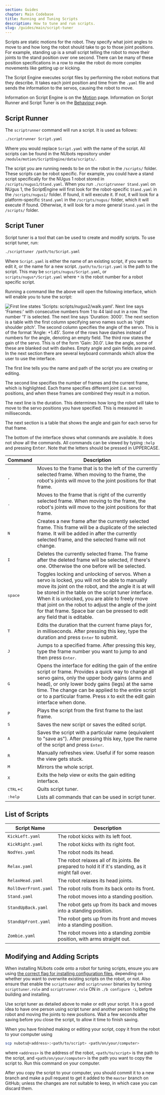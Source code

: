 ```yaml
---
section: Guides
chapter: Main Codebase
title: Running and Tuning Scripts
description: How to tune and run scripts.
slug: /guides/main/script-tuner
---
```


Scripts are static motions for the robot. They specify what joint angles to move to and how long the robot should take to go to those joint positions. For example, standing up is a small script telling the robot to move their joints to the stand position over one second. There can be many of these position specifications in a row to make the robot do more complex movements like getting up or kicking.

The Script Engine executes script files by performing the robot motions that they describe. It takes each joint position and time from the `.yaml` file and sends the information to the servos, causing the robot to move.

Information on Script Engine is on the [Motion](/system/subsystems/motion#script-engine) page. Information on Script Runner and Script Tuner is on the [Behaviour](/system/subsystems/behaviour#script-runner) page.

## Script Runner

The `scriptrunner` command will run a script. It is used as follows:

```bash
./scriptrunner Script.yaml
```

Where you would replace `Script.yaml` with the name of the script. All scripts can be found in the NUbots repository under `/module/motion/ScriptEngine/data/scripts/`.

The script you are running needs to be on the robot in the `/scripts/` folder. These scripts can be robot specific. For example, you could have a stand script specifically for the NUgus 1 robot stored in `/scripts/nugus1/Stand.yaml`. When you run `./scriptrunner Stand.yaml` on NUgus 1, the ScriptEngine will first look for the robot-specific `Stand.yaml` in the `/scripts/nugus1/` folder. If found, it will execute it. If not, it will look for a platform-specific `Stand.yaml` in the `/scripts/nugus/` folder, which it will execute if found. Otherwise, it will look for a more general `Stand.yaml` in the `/scripts/` folder.

## Script Tuner

Script tuner is a tool that can be used to create and modify scripts. To use script tuner, run:

```bash
./scripttuner /path/to/Script.yaml
```

Where `Script.yaml` is either the name of an existing script, if you want to edit it, or the name for a new script. `/path/to/Script.yaml` is the path to the script. This may be `scripts/nugus/Script.yaml`, or `scripts/nugus*/Script.yaml` where `*` is the robot number for a robot specific script.

Running a command like the above will open the following interface, which will enable you to tune the script:

![First line states 'Scripts: scripts/nugus2/walk.yaml'. Next line says 'Frames:' with consecutive numbers from 1 to 44 laid out in a row. The number '1' is selected. The next line says 'Duration: 3000'. The next section is a table with the first column specifying servo names such as 'right shoulder pitch'. The second column specifies the angle of the servo. This is of the format 'Angle: +1.45'. Some of the rows have dashes instead of numbers for the angle, denoting an empty field. The third row states the gain of the servo. This is of the form 'Gain: 30.0'. Like the angle, some of these are blanked out with dashes. Empty angle and gain fields are paired. In the next section there are several keyboard commands which allow the user to use the interface.](./images/scripttuner.png)

The first line tells you the name and path of the script you are creating or editing.

The second line specifies the number of frames and the current frame, which is highlighted. Each frame specifies different joint (i.e. servo) positions, and when these frames are combined they result in a motion.

The next line is the duration. This determines how long the robot will take to move to the servo positions you have specified. This is measured in milliseconds.

The next section is a table that shows the angle and gain for each servo for that frame.

The bottom of the interface shows what commands are available. It does not show all the commands. All commands can be viewed by typing `:help` and pressing <kbd>Enter</kbd>. Note that the letters should be pressed in UPPERCASE.

| Command                        | Description                                                                                                                                                                                                                                                                                                                                                                                          |
| ------------------------------ | ---------------------------------------------------------------------------------------------------------------------------------------------------------------------------------------------------------------------------------------------------------------------------------------------------------------------------------------------------------------------------------------------------- |
| <kbd>,</kbd>                   | Moves to the frame that is to the left of the currently selected frame. When moving to the frame, the robot's joints will move to the joint positions for that frame.                                                                                                                                                                                                                            |
| <kbd>.</kbd>                   | Moves to the frame that is right of the currently selected frame. When moving to the frame, the robot's joints will move to the joint positions for that frame.                                                                                                                                                                                                                          |
| <kbd>N</kbd>                   | Creates a new frame after the currently selected frame. This frame will be a duplicate of the selected frame. It will be added in after the currently selected frame, and the selected frame will not change.                                                                                                                                                                      |
| <kbd>I</kbd>                   | Deletes the currently selected frame. The frame after the deleted frame will be selected, if there's one. Otherwise the one before will be selected.                                                                                                                                                                                                                                                   |
| <kbd>space</kbd>               | Toggles locking and unlocking of servos. When a servo is locked, you will not be able to manually move its joint on the robot, and the angle it is at will be stored in the table on the script tuner interface. When it is unlocked, you are able to freely move that joint on the robot to adjust the angle of the joint for that frame. Space bar can be pressed to edit any field that is editable. |
| <kbd>T</kbd>                   | Edits the duration that the current frame plays for, in milliseconds. After pressing this key, type the duration and press <kbd>Enter</kbd> to submit.                                                                                                                                                                                                                                                                                                     |
| <kbd>J</kbd>                   | Jumps to a specified frame. After pressing this key, type the frame number you want to jump to and then press <kbd>Enter</kbd>.                                                                                                                                                                                                                                                                     |
| <kbd>G</kbd>                   | Opens the interface for editing the gain of the entire script or frame. Provides a quick way to change all servo gains, only the upper body gains (arms and head), or only lower body gains (legs) at the same time. The change can be applied to the entire script or to a particular frame. Press <kbd>X</kbd> to exit the edit gain interface when done.                                                                                                                 |
| <kbd>P</kbd>                   | Plays the script from the first frame to the last frame.                                                                                                                                                                                                                                                                                                                                             |
| <kbd>S</kbd>                   | Saves the new script or saves the edited script.                                                                                                                                                                                                                                                                                                                                                     |
| <kbd>A</kbd>                   | Saves the script with a particular name (equivalent to "save as"). After pressing this key, type the name of the script and press <kbd>Enter</kbd>.                                                                                                                                                                                                                                                                           |
| <kbd>R</kbd>                   | Manually refreshes view. Useful if for some reason the view gets stuck.                                                                                                                                                                                                                                                                                                                                                           |
| <kbd>M</kbd>                   | Mirrors the whole script.                                                                                                                                                                                                                                                                                                                                                                            |
| <kbd>X</kbd>                   | Exits the help view or exits the gain editing interface.                                                                                                                                                                                                                                                                                                                                                                |
| <kbd>CTRL</kbd>+<kbd>C</kbd> | Quits script tuner.                                                                                                                                                                                                                                                                                                                                                                                  |
| <kbd>:help</kbd>               | Lists all commands that can be used in script tuner.                                                                                                                                                                                                                                                                                                                                                 |

## List of Scripts

| Script Name          | Description                                                              |
| -------------------- | ------------------------------------------------------------------------ |
| `KickLeft.yaml`      | The robot kicks with its left foot.                                          |
| `KickRight.yaml`     | The robot kicks with its right foot.                                         |
| `NodYes.yaml`        | The robot nods its head.                                                 |
| `Relax.yaml`         | The robot relaxes all of its joints. Be prepared to hold it if it's standing, as it might fall over.                             |
| `RelaxHead.yaml`     | The robot relaxes its head joints.                                       |
| `RollOverFront.yaml` | The robot rolls from its back onto its front.                            |
| `Stand.yaml`         | The robot moves into a standing position.                                |
| `StandUpBack.yaml`   | The robot gets up from its back and moves into a standing position.      |
| `StandUpFront.yaml`  | The robot gets up from its front and moves into a standing position.     |
| `Zombie.yaml`        | The robot moves into a standing zombie position, with arms straight out. |

## Modifying and Adding Scripts

When installing NUbots code onto a robot for tuning scripts, ensure you are using [the correct flag for installing configuration files](/system/foundations/build-system#install), depending on whether you want to overwrite existing scripts on the robot, or not. Also ensure that enable the `scripttuner` and `scriptrunner` binaries by turning `scripttuner.role` and `scriptrunner.role` ON in `./b configure -i`, before building and installing.

Use script tuner as detailed above to make or edit your script. It is a good idea to have one person using script tuner and another person holding the robot and moving the joints to new positions. Wait a few seconds after saving before you close the script, to allow it time to finish saving.

When you have finished making or editing your script, copy it from the robot to your computer using

```bash
scp nubots@<address>:<path/to/script> <path/on/your/computer>
```

where `<address>` is the address of the robot, `<path/to/script>` is the path to the script, and `<path/on/your/computer>` is the path you want to copy the script to. Run this command on your computer.

After you copy the script to your computer, you should commit it to a new branch and make a pull request to get it added to the `master` branch on GitHub; unless the changes are not suitable to keep, in which case you can discard them.
